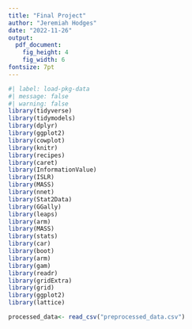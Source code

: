 ```yaml
---
title: "Final Project"
author: "Jeremiah Hodges"
date: "2022-11-26"
output:
  pdf_document:
    fig_height: 4
    fig_width: 6
fontsize: 7pt
---
```


```r
#| label: load-pkg-data
#| message: false
#| warning: false
library(tidyverse)
library(tidymodels)
library(dplyr)
library(ggplot2)
library(cowplot)
library(knitr)
library(recipes)
library(caret)
library(InformationValue)
library(ISLR)
library(MASS)
library(nnet)
library(Stat2Data)
library(GGally)
library(leaps)
library(arm)
library(MASS)
library(stats)
library(car)
library(boot)
library(arm)
library(gam)
library(readr)
library(gridExtra)
library(grid)
library(ggplot2)
library(lattice)
```



```r
processed_data<- read_csv("preprocessed_data.csv")

```
